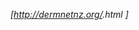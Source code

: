 {{le|新西兰皮肤病学会|New Zealand Dermatological Society|DermNet}} ''[http://dermnetnz.org/{{{1}}}.html {{{1}}}]''
<noinclude>{{Documentation}}</noinclude>